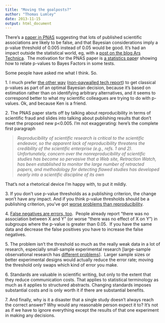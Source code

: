 ```yaml
---
title: "Moving the goalposts?"
author: "Thomas Lumley"
date: 2013-11-15
output: html_document
---
```

There's a [paper in PNAS](http://www.pnas.org/content/early/2013/10/28/1313476110.full.pdf+html?with-ds=yes) suggesting that lots of published scientific associations are likely to be false, and that Bayesian considerations imply a p-value threshold of 0.005 instead of 0.05 would be good. It's had an impact outside the statistical world, eg, with a [post on the blog Ars Technica](http://arstechnica.com/science/2013/11/is-it-time-to-up-the-statistical-standard-for-scientific-results/).  The motivation for the PNAS paper is [a statistics pape](http://onlinelibrary.wiley.com/doi/10.1111/j.1467-9868.2009.00730.x/full)r showing how to relate p-values to Bayes Factors in some tests. 

Some people have asked me what I think. So. 

1\. I much prefer [the other way](http://www.tandfonline.com/doi/abs/10.1198/tast.2010.09060#.UocYApT0-Fc) ([non-paywalled tech report](http://faculty.washington.edu/kenrice/testingrev2a.pdf)) to get classical p-values as part of an optimal Bayesian decision, because it's based on estimation rather than on identifying arbitrary alternatives, and it seems to correspond better to what my scientific colleagues are trying to do with p-values. Ok, and because Ken is a friend.

2\. The PNAS paper starts off by talking about reproducibility in terms of scientific fraud and slides into talking about publishing results that don't meet the proposed new p<0.005. I'm not exaggerating: here's the complete first paragraph

> _Reproducibility of scientific research is critical to the scientific endeavor, so the apparent lack of reproducibility threatens the credibility of the scientific enterprise (e.g., refs. 1 and 2). Unfortunately, concern over the nonreproducibility of scientific studies has become so pervasive that a Web site, Retraction Watch, has been established to monitor the large number of retracted papers, and methodology for detecting flawed studies has developed nearly into a scientific discipline of its own _

That's not a rhetorical device I'm happy with, to put it mildly. 

3\. If you don't use p-value thresholds as a publishing criterion, the change won't have any impact. And if you think p-value thresholds should be a publishing criterion, you've got [worse problems than reproducibility](http://www.alltrials.net/).

4\. [False negatives are errors, too](http://statistically-funny.blogspot.co.nz/2013/06/studies-of-cave-paintings-have-shown.html).  People already report "there was no association between X and Y " (or worse "there was no effect of X on Y") in subgroups where the p-value is greater than 0.05.  If you have the same data and decrease the false positives you have to increase the false negatives. 

5\. The problem isn't the threshold so much as the really weak data in a lot of research, especially small-sample experimental research [large-sample observational research has [different problems](http://en.wikipedia.org/wiki/Confounding)].  Larger sample sizes or better experimental designs would actually reduce the error rate; moving the threshold only swaps which kind of error you make.

6\. Standards are valuable in scientific writing, but only to the extent that they reduce communication costs. That applies to statistical terminology as much as it applies to structured abstracts. Changing standards imposes substantial costs and is only worth it if there are substantial benefits. 

7\. And finally, why is it a disaster that a single study doesn't always reach the correct answer? Why would any reasonable person expect it to? It's not as if we have to ignore everything except the results of that one experiment in making any decisions.  